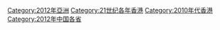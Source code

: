 {{catmore}}

{{Commonscat|2012 in Hong Kong}}
{{Portal:香港新聞動態/存檔目錄}}

[[Category:2012年亞洲|Category:2012年亞洲]]
[[Category:21世纪各年香港|Category:21世纪各年香港]]
[[Category:2010年代香港|Category:2010年代香港]]
[[Category:2012年中国各省|Category:2012年中国各省]]